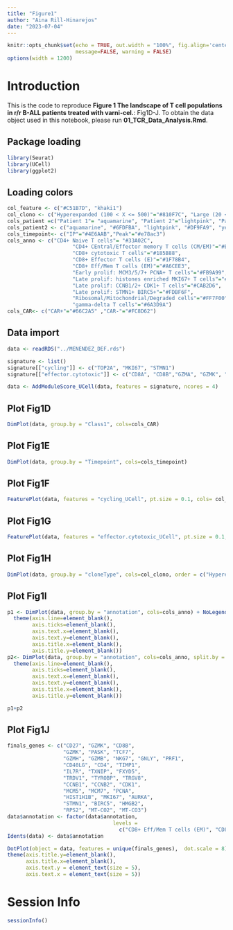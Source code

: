 ```yaml
---
title: "Figure1"
author: "Aina Rill-Hinarejos"
date: "2023-07-04"
---
```


```r
knitr::opts_chunk$set(echo = TRUE, out.width = "100%", fig.align='center', 
                      message=FALSE, warning = FALSE)
options(width = 1200)
```

# Introduction

This is the code to reproduce **Figure 1 The landscape of T cell populations in r/r B-ALL patients treated with varni-cel.**: Fig1D-J.
To obtain the data object used in this notebook, please run **01_TCR_Data_Analysis.Rmd**.

## Package loading

```r
library(Seurat)
library(UCell)
library(ggplot2)
````

## Loading colors

```r
col_feature <- c("#C51B7D", "khaki1")
col_clono <- c("Hyperexpanded (100 < X <= 500)"="#810F7C", "Large (20 < X <= 100)"="#8856A7","Medium (5 < X <= 20)"= "#8C96C6","Small (1 < X <= 5)"= "#9EBCDA", "Single (0 < X <= 1)"="#BFD3E6", "No clonotype detected"="gray69")
cols_patient =c("Patient 1"= "aquamarine", "Patient 2"="lightpink", "Patient 3"="yellow1", "Patient 4"="skyblue", "Patient 5"="sienna1")
cols_patient2 <- c("aquamarine", "#6FDFBA", "lightpink", "#DF9FA9", "yellow1", "#DFDC00", "skyblue", "#76B4CF","sienna1", "#DF733E")
cols_timepoint<- c("IP"="#4E6AAB","Peak"="#e78ac3")
cols_anno <- c("CD4+ Naive T cells"= "#33A02C",
                     "CD4+ CEntral/Effector memory T cells (CM/EM)"="#B2DF8A",
                     "CD8+ cytotoxic T cells"="#185B88",
                     "CD8+ Effector T cells (E)"="#1F78B4",
                     "CD8+ Eff/Mem T cells (EM)"="#A6CEE3",
                     "Early prolif: MCM3/5/7+ PCNA+ T cells"="#FB9A99",
                     "Late prolif: histones enriched MKI67+ T cells"="#E31A1C",
                     "Late prolif: CCNB1/2+ CDK1+ T cells"="#CAB2D6", 
                     "Late prolif: STMN1+ BIRC5+"="#FDBF6F",
                     "Ribosomal/Mitochondrial/Degraded cells"="#FF7F00",
                     "gamma-delta T cells"="#6A3D9A")
cols_CAR<- c("CAR+"="#66C2A5" ,"CAR-"="#FC8D62") 
````

## Data import

```r
data <- readRDS("../MENENDEZ_DEF.rds")
````

```r
signature <- list()
signature[["cycling"]] <- c("TOP2A", "MKI67", "STMN1")
signature[["effector.cytotoxic"]] <- c("CD8A", "CD8B","GZMA", "GZMK", "CCL5", "CXCR3","KLRG1", "CXCR3", "CXCR4", "PRF1")
````

```r
data <- AddModuleScore_UCell(data, features = signature, ncores = 4)
````

## Plot Fig1D

```r
DimPlot(data, group.by = "Class1", cols=cols_CAR)
```

## Plot Fig1E

```r
DimPlot(data, group.by = "Timepoint", cols=cols_timepoint)
```

## Plot Fig1F

```r
FeaturePlot(data, features = "cycling_UCell", pt.size = 0.1, cols= col_feature) + ggtitle("Cycling score")
````


## Plot Fig1G

```r
FeaturePlot(data, features = "effector.cytotoxic_UCell", pt.size = 0.1, cols= col_feature, order=T) + ggtitle("Effector/Cytotoxic score")
````

## Plot Fig1H

```r
DimPlot(data, group.by = "cloneType", cols=col_clono, order = c("Hyperexpanded (100 < X <= 500)", "Large (20 < X <= 100)", "Medium (5 < X <= 20)", "Small (1 < X <= 5)", "Single (0 < X <= 1)", "No clonotype detected"))
````

## Plot Fig1I

```r
p1 <- DimPlot(data, group.by = "annotation", cols=cols_anno) + NoLegend() + ggtitle("") +
  theme(axis.line=element_blank(),
        axis.ticks=element_blank(),
        axis.text.x=element_blank(), 
        axis.text.y=element_blank(),
        axis.title.x=element_blank(),
        axis.title.y=element_blank())
p2<- DimPlot(data, group.by = "annotation", cols=cols_anno, split.by = "Patient_id") + NoLegend() + ggtitle("") +
  theme(axis.line=element_blank(),
        axis.ticks=element_blank(),
        axis.text.x=element_blank(), 
        axis.text.y=element_blank(),
        axis.title.x=element_blank(),
        axis.title.y=element_blank())

p1+p2
```

## Plot Fig1J

```r
finals_genes <- c("CD27", "GZMK", "CD8B",
                  "GZMK", "PASK", "TCF7",
                  "GZMH", "GZMB", "NKG7", "GNLY", "PRF1",
                  "CD40LG", "CD4", "TIMP1",
                  "IL7R", "TXNIP", "FXYD5",
                  "TRDV1", "TYROBP", "TRGV8",
                  "CCNB1", "CCNB2", "CDK1",
                  "MCM5", "MCM7", "PCNA",
                  "HIST1H1B", "MKI67", "AURKA", 
                  "STMN1", "BIRC5", "HMGB2",
                  "RPS2", "MT-CO2", "MT-CO3")
data$annotation <- factor(data$annotation,
                                  levels = 
                                    c("CD8+ Eff/Mem T cells (EM)", "CD8+ Effector T cells (E)", "CD8+ cytotoxic T cells", "CD4+ CEntral/Effector memory T cells (CM/EM)", "CD4+ Naive T cells", "gamma-delta T cells", "Late prolif: CCNB1/2+ CDK1+ T cells", "Early prolif: MCM3/5/7+ PCNA+ T cells", "Late prolif: histones enriched MKI67+ T cells", "Late prolif: STMN1+ BIRC5+", "Ribosomal/Mitochondrial/Degraded cells"))
Idents(data) <- data$annotation

DotPlot(object = data, features = unique(finals_genes),  dot.scale = 8) + scale_colour_gradient2(low = "navyblue", mid = "khaki1", high = "red3") + theme(axis.text.x = element_text(angle =45, hjust=1))+
theme(axis.title.y=element_blank(),
      axis.title.x=element_blank(),
      axis.text.y = element_text(size = 5),
      axis.text.x = element_text(size = 5))
```

# Session Info

```r
sessionInfo()
```